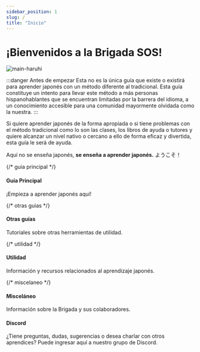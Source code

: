 ```yaml
---
sidebar_position: 1
slug: /
title: "Inicio"
---
```



# ¡Bienvenidos a la Brigada SOS!

![main-haruhi](../assets/introduction/main_haruhi.gif)

:::danger Antes de empezar
Esta no es la única guía que existe o existirá para aprender japonés con un método diferente al tradicional. Esta guía constituye un intento para llevar este método a más personas hispanohablantes que se encuentran limitadas por la barrera del idioma, a un conocimiento accesible para una comunidad mayormente olvidada como la nuestra. 
:::

Si quiere aprender japonés de la forma apropiada o si tiene problemas con el método tradicional como lo son las clases, los libros de ayuda o tutores y quiere alcanzar un nivel nativo o cercano a ello de forma eficaz y divertida, esta guía le será de ayuda.

Aquí no se enseña japonés, **se enseña a aprender japonés.** ようこそ！

<div class="container" style={{ padding: 0 }}>
  <div class="row is-multiline">
    {/* guia principal */}
    <div class="col col--6">
      <Link class="card" to="/guia-principal/introduccion" style={{ height: '100%' }}>
        <div class="card__body">
          <h4>Guía Principal</h4>
          <p>¡Empieza a aprender japonés aquí!</p>
        </div>
      </Link>
    </div>
    {/* otras guias */}
    <div class="col col--6">
      <Link class="card" to="/otras-guias/anki" style={{ height: '100%' }}>
        <div class="card__body">
          <h4>Otras guías</h4>
          <p>Tutoriales sobre otras herramientas de utilidad.</p>
        </div>
      </Link>
    </div>
    {/* utilidad */}
    <div class="col col--6">
      <Link class="card" to="/utilidad/recursos" style={{ height: '100%' }}>
        <div class="card__body">
          <h4>Utilidad</h4>
          <p>Información y recursos relacionados al aprendizaje japonés.</p>
        </div>
      </Link>
    </div>
    {/* miscelaneo */}
    <div class="col col--6">
      <Link class="card" to="/miscelaneo/agradecimientos" style={{ height: '100%' }}>
        <div class="card__body">
          <h4>Misceláneo</h4>
          <p>Información sobre la Brigada y sus colaboradores.</p>
        </div>
      </Link>
    </div>
      <div class="col col--12">
      <Link class="card" to="https://discord.gg/ajWm26ADEj" style={{ height: '100%'}}>
        <div class="card__body">
          <h4>Discord</h4>
          <p>¿Tiene preguntas, dudas, sugerencias o desea charlar con otros aprendices? Puede ingresar aquí a nuestro grupo de  Discord. </p>
        </div>
      </Link>
    </div>
  </div>
  
</div>
